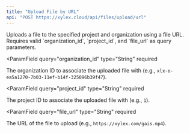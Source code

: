 ```yaml
---
title: "Upload File by URL"
api: "POST https://xylex.cloud/api/files/upload/url"
---
```


<Card title="Endpoint Description" icon="info" horizontal>
  Uploads a file to the specified project and organization using a file URL. Requires valid `organization_id`, `project_id`, and `file_url` as query parameters.
</Card>

<ParamField
  query="organization_id"
  type="String"
  required
>
  The organization ID to associate the uploaded file with (e.g., `xlx-o-ea5a1270-7b03-11ef-b14f-325096b39f47`).
</ParamField>

<ParamField
  query="project_id"
  type="String"
  required
>
  The project ID to associate the uploaded file with (e.g., `1`).
</ParamField>

<ParamField
  query="file_url"
  type="String"
  required
>
  The URL of the file to upload (e.g., `https://xylex.com/gais.mp4`).
</ParamField>

